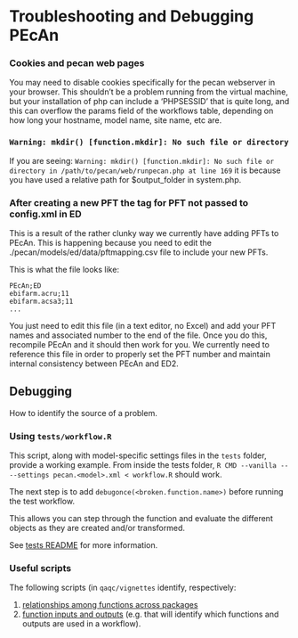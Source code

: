 # Troubleshooting and Debugging PEcAn

### Cookies and pecan web pages

You may need to disable cookies specifically for the pecan webserver in your browser. This shouldn't be a problem running from the virtual machine, but your installation of php can include a 'PHPSESSID' that is quite long, and this can overflow the params field of the workflows table, depending on how long your hostname, model name, site name, etc are. 

### `Warning: mkdir() [function.mkdir]: No such file or directory`

If you are seeing: `Warning: mkdir() [function.mkdir]: No such file or directory in /path/to/pecan/web/runpecan.php at line 169` it is because you have used a relative path for \$output_folder in system.php.

### After creating a new PFT the <num> tag for PFT not passed to config.xml in ED

This is a result of the rather clunky way we currently have adding PFTs to PEcAn. This is happening because you need to edit the ./pecan/models/ed/data/pftmapping.csv file to include your new PFTs.

This is what the file looks like:

```
PEcAn;ED
ebifarm.acru;11
ebifarm.acsa3;11
...
```

You just need to edit this file (in a text editor, no Excel) and add your PFT names and associated number to the end of the file. Once you do this, recompile PEcAn and it should then work for you. We currently need to reference this file in order to properly set the PFT number and maintain internal consistency between PEcAn and ED2.

## Debugging

How to identify the source of a problem.


### Using `tests/workflow.R`

This script, along with model-specific settings files in the `tests` folder, provide a working example. From inside the tests folder, `R CMD --vanilla -- --settings pecan.<model>.xml < workflow.R` should work.

The next step is to add `debugonce(<broken.function.name>)` before running the test workflow.

This allows you can step through the function and evaluate the different objects as they are created and/or transformed.

See [tests README](https://github.com/PecanProject/pecan/blob/master/tests/README.md) for more information.



### Useful scripts 

The following scripts (in `qaqc/vignettes` identify, respectively:

1. [relationships among functions across packages](https://github.com/PecanProject/pecan/blob/master/qaqc/vignettes/function_relationships.Rmd)
2. [function inputs and outputs](https://github.com/PecanProject/pecan/blob/master/qaqc/vignettes/module_output.Rmd) (e.g. that will identify which functions and outputs are used in a workflow).


